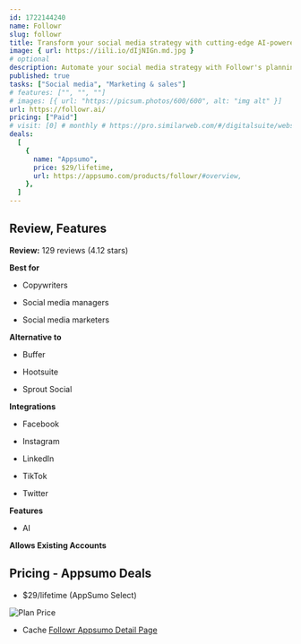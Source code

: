 ```yaml
---
id: 1722144240
name: Followr
slug: followr
title: Transform your social media strategy with cutting-edge AI-powered tools
image: { url: https://iili.io/dIjNIGn.md.jpg }
# optional
description: Automate your social media strategy with Followr's planning, scheduling, and calendar toolsCreate engaging content for your audience and measure your social media performance
published: true
tasks: ["Social media", "Marketing & sales"]
# features: ["", "", ""]
# images: [{ url: "https://picsum.photos/600/600", alt: "img alt" }]
url: https://followr.ai/
pricing: ["Paid"]
# visit: [0] # monthly # https://pro.similarweb.com/#/digitalsuite/websiteanalysis/home
deals:
  [
    {
      name: "Appsumo",
      price: $29/lifetime,
      url: https://appsumo.com/products/followr/#overview,
    },
  ]
---
```


## Review, Features

**Review:** 129 reviews (4.12 stars)

**Best for**

- Copywriters

- Social media managers

- Social media marketers

**Alternative to**

- Buffer

- Hootsuite

- Sprout Social

**Integrations**

- Facebook

- Instagram

- LinkedIn

- TikTok

- Twitter

**Features**

- AI

**Allows Existing Accounts**

## Pricing - Appsumo Deals

- $29/lifetime (AppSumo Select)

<Img src="https://iili.io/dIwEizu.png" alt="Plan Price" />

- Cache [Followr Appsumo Detail Page](https://iili.io/dIwEmdB.png)
